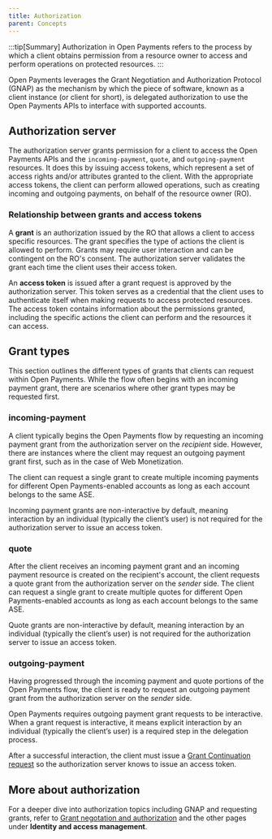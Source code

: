 ```yaml
---
title: Authorization
parent: Concepts
---
```



:::tip[Summary]
Authorization in Open Payments refers to the process by which a client obtains permission from a resource owner to access and perform operations on protected resources.
:::

Open Payments leverages the <LinkOut href='https://datatracker.ietf.org/doc/html/draft-ietf-gnap-core-protocol'>Grant Negotiation and Authorization Protocol (GNAP)</LinkOut> as the mechanism by which the piece of software, known as a client instance (or client for short), is delegated authorization to use the Open Payments APIs to interface with supported accounts.

## Authorization server

The authorization server grants permission for a client to access the Open Payments APIs and the `incoming-payment`, `quote`, and `outgoing-payment` resources. It does this by issuing access tokens, which represent a set of access rights and/or attributes granted to the client. With the appropriate access tokens, the client can perform allowed operations, such as creating incoming and outgoing payments, on behalf of the resource owner (RO).

### Relationship between grants and access tokens

A **grant** is an authorization issued by the RO that allows a client to access specific resources. The grant specifies the type of actions the client is allowed to perform. Grants may require user interaction and can be contingent on the RO's consent. The authorization server validates the grant each time the client uses their access token.

An **access token** is issued after a grant request is approved by the authorization server. This token serves as a credential that the client uses to authenticate itself when making requests to access protected resources. The access token contains information about the permissions granted, including the specific actions the client can perform and the resources it can access.

## Grant types

This section outlines the different types of grants that clients can request within Open Payments. While the flow often begins with an incoming payment grant, there are scenarios where other grant types may be requested first.

### incoming-payment

A client typically begins the Open Payments flow by requesting an incoming payment grant from the authorization server on the _recipient_ side. However, there are instances where the client may request an outgoing payment grant first, such as in the case of Web Monetization.

The client can request a single grant to create multiple incoming payments for different Open Payments-enabled accounts as long as each account belongs to the same <Tooltip content="Account servicing entity" client: load><span>ASE</span></Tooltip>.

Incoming payment grants are non-interactive by default, meaning interaction by an individual (typically the client’s user) is not required for the authorization server to issue an access token.

### quote

After the client receives an incoming payment grant and an incoming payment resource is created on the recipient's account, the client requests a quote grant from the authorization server on the _sender_ side. The client can request a single grant to create multiple quotes for different Open Payments-enabled accounts as long as each account belongs to the same <Tooltip content="Account servicing entity" client: load><span>ASE</span></Tooltip>.

Quote grants are non-interactive by default, meaning interaction by an individual (typically the client’s user) is not required for the authorization server to issue an access token.

### outgoing-payment

Having progressed through the incoming payment and quote portions of the Open Payments flow, the client is ready to request an outgoing payment grant from the authorization server on the _sender_ side.

Open Payments requires outgoing payment grant requests to be interactive. When a grant request is interactive, it means explicit interaction by an individual (typically the client’s user) is a required step in the delegation process.

After a successful interaction, the client must issue a [Grant Continuation request](/apis/auth-server/operations/post-continue) so the authorization server knows to issue an access token.

## More about authorization

For a deeper dive into authorization topics including GNAP and requesting grants, refer to [Grant negotation and authorization](/identity/grants) and the other pages under **Identity and access management**.
